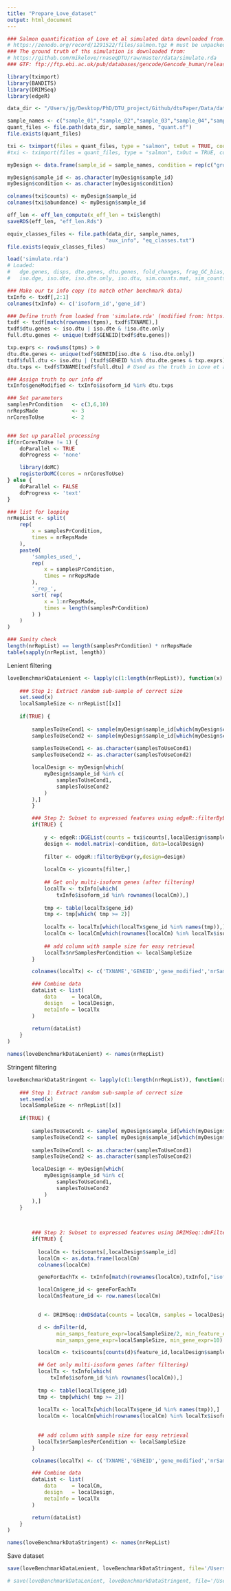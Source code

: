 ```yaml
---
title: "Prepare_Love_dataset"
output: html_document
---
```


```r
### Salmon quantification of Love et al simulated data downloaded from:
# https://zenodo.org/record/1291522/files/salmon.tgz # must be unpacked (tar -zxvf salmon.tgz )
### The ground truth of ths simulation is downloaded from:
# https://github.com/mikelove/rnaseqDTU/raw/master/data/simulate.rda
### GTF: ftp://ftp.ebi.ac.uk/pub/databases/gencode/Gencode_human/release_28/gencode.v28.chr_patch_hapl_scaff.annotation.gtf.gz
```

```r
library(tximport)
library(BANDITS)
library(DRIMSeq)
library(edgeR)
```

```r
data_dir <- "/Users/jg/Desktop/PhD/DTU_project/Github/dtuPaper/Data/data_1.1.0_ECC/"

sample_names <- c("sample_01","sample_02","sample_03","sample_04","sample_05","sample_06","sample_07","sample_08","sample_09","sample_10","sample_11","sample_12","sample_13","sample_14","sample_15","sample_16","sample_17","sample_18","sample_19","sample_20","sample_21","sample_22","sample_23","sample_24")
quant_files <- file.path(data_dir, sample_names, "quant.sf")
file.exists(quant_files)

txi <- tximport(files = quant_files, type = "salmon", txOut = TRUE, countsFromAbundance="no")
#txi <- tximport(files = quant_files, type = "salmon", txOut = TRUE, countsFromAbundance="scaledTPM")

myDesign <- data.frame(sample_id = sample_names, condition = rep(c("group1","group2"),each=12))

myDesign$sample_id <- as.character(myDesign$sample_id)
myDesign$condition <- as.character(myDesign$condition)

colnames(txi$counts) <- myDesign$sample_id
colnames(txi$abundance) <- myDesign$sample_id

eff_len <- eff_len_compute(x_eff_len = txi$length)
saveRDS(eff_len, "eff_len.Rds")

equiv_classes_files <- file.path(data_dir, sample_names,
                                "aux_info", "eq_classes.txt")
file.exists(equiv_classes_files)
```

```r
load('simulate.rda')
# Loaded:
#   dge.genes, disps, dte.genes, dtu.genes, fold_changes, frag_GC_bias,
#   iso.dge, iso.dte, iso.dte.only, iso.dtu, sim.counts.mat, sim_counts, tpms, txdf
```

```r
### Make our tx info copy (to match other benchmark data)
txInfo <- txdf[,2:1]
colnames(txInfo) <- c('isoform_id','gene_id')

### Define truth from loaded from 'simulate.rda' (modified from: https://github.com/mikelove/swimdown/blob/v1.0/dtu/dtu_analysis.R )
txdf <- txdf[match(rownames(tpms), txdf$TXNAME),]
txdf$dtu.genes <- iso.dtu | iso.dte & !iso.dte.only
full.dtu.genes <- unique(txdf$GENEID[txdf$dtu.genes])

txp.exprs <- rowSums(tpms) > 0
dtu.dte.genes <- unique(txdf$GENEID[iso.dte & !iso.dte.only])
txdf$full.dtu <- iso.dtu | (txdf$GENEID %in% dtu.dte.genes & txp.exprs)
dtu.txps <- txdf$TXNAME[txdf$full.dtu] # Used as the truth in Love et al 2018

### Assign truth to our info df
txInfo$geneModified <- txInfo$isoform_id %in% dtu.txps

### Set parameters
samplesPrCondition   <- c(3,6,10)
nrRepsMade           <- 3
nrCoresToUse         <- 2


### Set up parallel processing
if(nrCoresToUse != 1) {
    doParallel <- TRUE
    doProgress <- 'none'

    library(doMC)
    registerDoMC(cores = nrCoresToUse)
} else {
    doParallel <- FALSE
    doProgress <- 'text'
}

### list for looping
nrRepList <- split(
    rep(
        x = samplesPrCondition,
        times = nrRepsMade
    ),
    paste0(
        'samples_used_',
        rep(
            x = samplesPrCondition,
            times = nrRepsMade
        ),
        '_rep_',
        sort( rep(
            x = 1:nrRepsMade,
            times = length(samplesPrCondition)
        ) )
    )
)

### Sanity check
length(nrRepList) == length(samplesPrCondition) * nrRepsMade
table(sapply(nrRepList, length))
```

Lenient filtering

```r
loveBenchmarkDataLenient <- lapply(c(1:length(nrRepList)), function(x) {
      
    ### Step 1: Extract random sub-sample of correct size
    set.seed(x)
    localSampleSize <- nrRepList[[x]]
      
    if(TRUE) {
          
        samplesToUseCond1 <- sample(myDesign$sample_id[which(myDesign$condition == 'group1')], localSampleSize)
        samplesToUseCond2 <- sample(myDesign$sample_id[which(myDesign$condition == 'group2')], localSampleSize)
        
        samplesToUseCond1 <- as.character(samplesToUseCond1)
        samplesToUseCond2 <- as.character(samplesToUseCond2)

        localDesign <- myDesign[which(
            myDesign$sample_id %in% c(
                samplesToUseCond1,
                samplesToUseCond2
            )
        ),]
        }

        ### Step 2: Subset to expressed features using edgeR::filterByExpr
        if(TRUE) {
          
            y <- edgeR::DGEList(counts = txi$counts[,localDesign$sample_id])
            design <- model.matrix(~condition, data=localDesign)
            
            filter <- edgeR::filterByExpr(y,design=design) 
            
            localCm <- y$counts[filter,]
            
            ## Get only multi-isoform genes (after filtering)
            localTx <- txInfo[which(
                txInfo$isoform_id %in% rownames(localCm)),]
            
            tmp <- table(localTx$gene_id)
            tmp <- tmp[which( tmp >= 2)]
        
            localTx <- localTx[which(localTx$gene_id %in% names(tmp)),]
            localCm <- localCm[which(rownames(localCm) %in% localTx$isoform_id),]
            
            ## add column with sample size for easy retrieval
            localTx$nrSamplesPerCondition <- localSampleSize
        }

        colnames(localTx) <- c('TXNAME','GENEID','gene_modified','nrSamplesPerCondition')

        ### Combine data
        dataList <- list(
            data     = localCm,
            design   = localDesign,
            metaInfo = localTx
        )
        
        return(dataList)
    }
)

names(loveBenchmarkDataLenient) <- names(nrRepList)
```

Stringent filtering

```r
loveBenchmarkDataStringent <- lapply(c(1:length(nrRepList)), function(x) {
      
    ### Step 1: Extract random sub-sample of correct size
    set.seed(x)
    localSampleSize <- nrRepList[[x]]
      
    if(TRUE) {
          
        samplesToUseCond1 <- sample( myDesign$sample_id[which(myDesign$condition == 'group1')], localSampleSize)
        samplesToUseCond2 <- sample( myDesign$sample_id[which(myDesign$condition == 'group2')], localSampleSize)
        
        samplesToUseCond1 <- as.character(samplesToUseCond1)
        samplesToUseCond2 <- as.character(samplesToUseCond2)

        localDesign <- myDesign[which(
            myDesign$sample_id %in% c(
                samplesToUseCond1,
                samplesToUseCond2
            )
        ),]
    }
    
    

        ### Step 2: Subset to expressed features using DRIMSeq::dmFilter
        if(TRUE) {
          
          localCm <- txi$counts[,localDesign$sample_id]
          localCm <- as.data.frame(localCm)
          colnames(localCm)

          geneForEachTx <- txInfo[match(rownames(localCm),txInfo[,"isoform_id"]),"gene_id"]

          localCm$gene_id <- geneForEachTx
          localCm$feature_id <- row.names(localCm)
          

          d <- DRIMSeq::dmDSdata(counts = localCm, samples = localDesign)

          d <- dmFilter(d,
                min_samps_feature_expr=localSampleSize/2, min_feature_expr=10, min_samps_feature_prop=localSampleSize/2, min_feature_prop=0.1,
                min_samps_gene_expr=localSampleSize, min_gene_expr=10)

          localCm <- txi$counts[counts(d)$feature_id,localDesign$sample_id]

          ## Get only multi-isoform genes (after filtering)
          localTx <- txInfo[which(
              txInfo$isoform_id %in% rownames(localCm)),]
          
          tmp <- table(localTx$gene_id)
          tmp <- tmp[which( tmp >= 2)]
        
          localTx <- localTx[which(localTx$gene_id %in% names(tmp)),]
          localCm <- localCm[which(rownames(localCm) %in% localTx$isoform_id),]
            
            
          ## add column with sample size for easy retrieval
          localTx$nrSamplesPerCondition <- localSampleSize
        }

        colnames(localTx) <- c('TXNAME','GENEID','gene_modified','nrSamplesPerCondition')

        ### Combine data
        dataList <- list(
            data     = localCm,
            design   = localDesign,
            metaInfo = localTx
        )

        return(dataList)
    }
)

names(loveBenchmarkDataStringent) <- names(nrRepList)
```

Save dataset

```r
save(loveBenchmarkDataLenient, loveBenchmarkDataStringent, file='/Users/jg/Desktop/PhD/DTU_project/Github/dtuPaper/Benchmarks/Bulk_simulations/Love_dataset_ECC/01_love_et_al_benchmark_data_ECC_counts.Rdata')

# save(loveBenchmarkDataLenient, loveBenchmarkDataStringent, file='/Users/jg/Desktop/PhD/DTU_project/Github/dtuPaper/Benchmarks/Bulk_simulations/Love_dataset_ECC/01_love_et_al_benchmark_data_ECC_tpm.Rdata')
```







